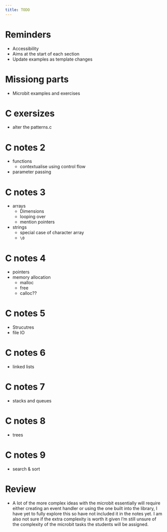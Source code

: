 ```yaml
---
title: TODO
---
```


# Reminders
- Accessibility
- Aims at the start of each section
- Update examples as template changes

# Missiong parts
- Microbit examples and exercises

# C exersizes

- alter the patterns.c

#  C notes 2
- functions
    - contextualise using control flow
- parameter passing

# C notes 3
- arrays
    - Dimensions
    - looping over
    - mention pointers
- strings
    - special case of character array
    - `\0`

# C notes 4
- pointers 
- memory allocation
    - malloc
    - free
    - calloc??

# C notes 5
- Strucutres
- file IO

# C notes 6
- linked lists

# C notes 7
- stacks and queues

# C notes 8
- trees

# C notes 9
- search & sort 

# Review
- A lot of the more complex ideas with the microbit essentially will require either creating an event handler or using the one built into the library,  I have yet to fully explore this so have not included it in the notes yet. I am also not sure if the extra complexity is worth it given I'm still unsure of the complexity of the microbit tasks the students will be assigned.

